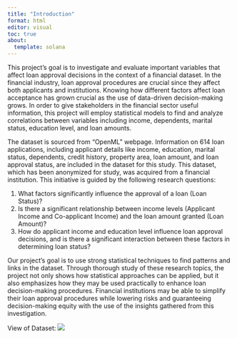 ```yaml
---
title: "Introduction"
format: html
editor: visual
toc: true
about: 
  template: solana
---
```

This project's goal is to investigate and evaluate important variables that affect loan approval decisions in the context of a financial dataset. In the financial industry, loan approval procedures are crucial since they affect both applicants and institutions. Knowing how different factors affect loan acceptance has grown crucial as the use of data-driven decision-making grows. In order to give stakeholders in the financial sector useful information, this project will employ statistical models to find and analyze correlations between variables including income, dependents, marital status, education level, and loan amounts.

The dataset is sourced from "OpenML" webpage. Information on 614 loan applications, including applicant details like income, education, marital status, dependents, credit history, property area, loan amount, and loan approval status, are included in the dataset for this study. This dataset, which has been anonymized for study, was acquired from a financial institution. This initiative is guided by the following research questions:

1.	What factors significantly influence the approval of a loan (Loan Status)?
2.	Is there a significant relationship between income levels (Applicant Income and Co-applicant Income) and the loan amount granted (Loan Amount)?
3.	How do applicant income and education level influence loan approval decisions, and is there a significant interaction between these factors in determining loan status?

Our project's goal is to use strong statistical techniques to find patterns and links in the dataset. Through thorough study of these research topics, the project not only shows how statistical approaches can be applied, but it also emphasizes how they may be used practically to enhance loan decision-making procedures. Financial institutions may be able to simplify their loan approval procedures while lowering risks and guaranteeing decision-making equity with the use of the insights gathered from this investigation.

View of Dataset:
![](dataset.png)

